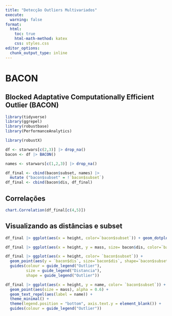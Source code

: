 ```yaml
---
title: "Detecção Outliers Multivariados"
execute: 
  warning: false
format:
  html:
    toc: true
    html-math-method: katex
    css: styles.css
editor_options: 
  chunk_output_type: inline
---
```

# BACON

## Blocked Adaptative Computationally Efficient Outlier (BACON)

```r
library(tidyverse)
library(ggrepel)
library(robustbase)
library(PerformanceAnalytics)

library(robustX)
```

```r
df <- starwars[c(2,3)] |> drop_na()
bacon <- df |> BACON() 

names <- starwars[c(1,2,3)] |> drop_na()

df_final <- cbind(bacon$subset, names) |> 
  mutate ("bacon$subset" = !`bacon$subset`)
df_final <- cbind(bacon$dis, df_final)
```
## Correlações

```r
chart.Correlation(df_final[c(4,5)])
```


## Visualizando as distâncias e subset

```r
df_final |> ggplot(aes(x = height, color=`bacon$subset`)) + geom_dotplot()

df_final |> ggplot(aes(x = height, y = mass, size= bacon$dis, color=`bacon$subset`)) + geom_point() + geom_text_repel(aes(label = name)) + scale_y_log10() + guides (color = guide_legend("Outlier")) + theme(legend.position = "bottom")

df_final |> ggplot(aes(x = height, color= `bacon$subset`)) + 
  geom_point(aes(y = `bacon$dis`, size=`bacon$dis`, shape=`bacon$subset`)) + 
  guides(colour = guide_legend("Outlier"),
         size = guide_legend("Distancia"),
         shape = guide_legend("Outlier"))

df_final |> ggplot(aes(x = height, y = name, color= `bacon$subset`)) + 
  geom_point(aes(size = mass), alpha = 0.6) + 
  geom_text_repel(aes(label = name)) +
  theme_minimal() +
  theme(legend.position = "bottom", axis.text.y = element_blank()) +
  guides(colour = guide_legend("Outlier"))

```
